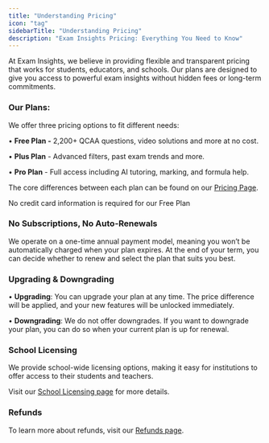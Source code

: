 ```yaml
---
title: "Understanding Pricing"
icon: "tag"
sidebarTitle: "Understanding Pricing"
description: "Exam Insights Pricing: Everything You Need to Know"
---
```


At Exam Insights, we believe in providing flexible and transparent pricing that works for students, educators, and schools. Our plans are designed to give you access to powerful exam insights without hidden fees or long-term commitments.

### Our Plans:

We offer three pricing options to fit different needs:

• **Free Plan -** 2,200+ QCAA questions, video solutions and more at no cost.

• **Plus Plan** - Advanced filters, past exam trends and more.

• **Pro Plan** - Full access including AI tutoring, marking, and formula help.

The core differences between each plan can be found on our [Pricing Page](/pricing/).

<Check>
  No credit card information is required for our Free Plan
</Check>

### No Subscriptions, No Auto-Renewals

We operate on a one-time annual payment model, meaning you won’t be automatically charged when your plan expires. At the end of your term, you can decide whether to renew and select the plan that suits you best.

### Upgrading & Downgrading

• **Upgrading**: You can upgrade your plan at any time. The price difference will be applied, and your new features will be unlocked immediately.

• **Downgrading**: We do not offer downgrades. If you want to downgrade your plan, you can do so when your current plan is up for renewal.

### School Licensing

We provide school-wide licensing options, making it easy for institutions to offer access to their students and teachers.

Visit our [School Licensing page](https://help.exam-insights.com/pricing/school_pricing_guide) for more details.

### Refunds

To learn more about refunds, visit our [Refunds page](https://help.exam-insights.com/troubleshooting/refunds).